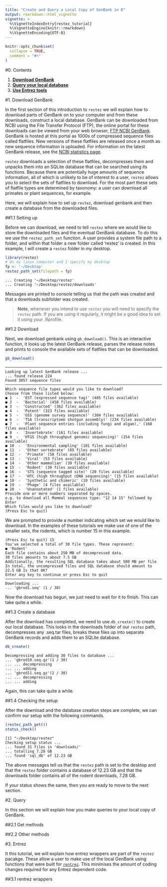 ```yaml
---
title: "Create and Query a Local Copy of GenBank in R"
output: rmarkdown::html_vignette
vignette: >
  %\VignetteIndexEntry{restez_tutorial}
  %\VignetteEngine{knitr::rmarkdown}
  %\VignetteEncoding{UTF-8}
---
```


```r
knitr::opts_chunk$set(
  collapse = TRUE,
  comment = "#>"
)
```

#0. Contents
 
1. **[Download GenBank](#download-genbank)**
2. **[Query your local database](#query)**
3. **[Use Entrez tools](#entrez)**

#1. Download GenBank

In the first section of this introduction to `restez` we will explain how to download parts of GenBank on to your computer and from these downloads, construct a local database. GenBank can be downloaded from NCBI using the File Transfer Protocol (FTP), the online portal for these downloads can be viewed from your web browser,
[FTP NCBI GenBank](ftp://ftp.ncbi.nlm.nih.gov/genbank/). GenBank is hosted at this portal as 1000s of compressed sequence files called flatfiles. New versions of these flatfiles are released once a month as new sequence information is uploaded. For information on the latest GenBank release, see the [NCBI statistics page](https://www.ncbi.nlm.nih.gov/genbank/statistics/).

`restez` downloads a selection of these flatfiles, decompresses them and unpacks them into an SQLite database that can be searched using its functions. Because there are potentially huge amounts of sequence information, all of which is unlikely to be of interest to a user, `restez` allows you to select the sets of flatfiles to download. For the most part these sets of flatfile types are determined by taxonomy: a user can download all primates or plant sequences, for example.

Here, we will explain how to set up `restez`, download genbank and then create a database from the downloaded files.

##1.1 Setting up

Before we can download, we need to tell `restez` where we would like to store the downloaded files and the eventual GenBank database. To do this we use the `restez_path_set` function. A user provides a system file path to a folder, and within that folder a new folder called 'restez' is created. In this example, I will create a `restez` folder in my desktop.

```r
library(restez)
# On my linux computer and I specify my desktop
fp <- '~/Desktop'
restez_path_set(filepath = fp)
```
```
... Creating '~/Desktop/restez'
... Creating '~/Desktop/restez/downloads'
```

Messages are printed to console telling us that the path was created and that a downloads subfolder was created.

> **Note**, whenever you intend to use `restez` you will need to specify the `restez` path. If you are using it regularly, it might be a good idea to set it using your .Rprofile.

##1.2 Download

Next, we download genbank using `gb_download()`. This is an interactive function, it looks up the latest GenBank release, parses the release notes and prints to console the available sets of flatfiles that can be downloaded.

```r
gb_download()
```
```
──────────────────────────────────────────────────────────────────────────────────────────────────────
Looking up latest GenBank release ...
... found release 224
Found 3057 sequence files
──────────────────────────────────────────────────────────────────────────────────────────────────────
Which sequence file types would you like to download?
Choose from those listed below:
● 1  -  'EST (expressed sequence tag)' (485 files available)
● 2  -  'Bacterial' (450 files available)
● 3  -  'Constructed' (362 files available)
● 4  -  'Patent' (323 files available)
● 5  -  'GSS (genome survey sequence)' (304 files available)
● 6  -  'TSA (transcriptome shotgun assembly)' (234 files available)
● 7  -  'Plant sequence entries (including fungi and algae),' (168 files available)
● 8  -  'Invertebrate' (161 files available)
● 9  -  'HTGS (high throughput genomic sequencing)' (154 files available)
● 10  -  'Environmental sampling' (101 files available)
● 11  -  'Other vertebrate' (85 files available)
● 12  -  'Primate' (58 files available)
● 13  -  'Viral' (53 files available)
● 14  -  'Other mammalian' (39 files available)
● 15  -  'Rodent' (30 files available)
● 16  -  'STS (sequence tagged site)' (20 files available)
● 17  -  'HTC (high throughput cDNA sequencing)' (15 files available)
● 18  -  'Synthetic and chimeric' (10 files available)
● 19  -  'Phage' (4 files available)
● 20  -  'Unannotated' (1 files available)
Provide one or more numbers separated by spaces.
e.g. to download all Mammal sequences type: "12 14 15" followed by Enter
Which files would you like to download?
(Press Esc to quit) 
```

We are prompted to provide a number indicating which set we would like to download. In the examples of these tutorials we make use of one of the smaller sets, the rodents, which is number 15 in this example.

```
(Press Esc to quit) 15
You've selected a total of 30 file types. These represent:
● 'Rodent'
Each file contains about 250 MB of decompressed data.
30 files amounts to about 7.5 GB
Additionally, the resulting SQL database takes about 500 MB per file
In total, the uncompressed files and SQL database should amount to 22.5 GB Is that OK?
Enter any key to continue or press Esc to quit 
──────────────────────────────────────────────────────────────────────────────────────────────────────
Downloading ...
... 'gbrod1.seq' (1 / 30)
```

Now the download has begun, we just need to wait for it to finish. This can take quite a while.

##1.3 Create a database

After the download has completed, we need to use `db_create()` to create our local database. This looks in the downloads folder of our `restez` path, decompresses any .seq.tar files, breaks these files up into separate GenBank records and adds them to an SQLite database.

```r
db_create()
```
```
Decompressing and adding 30 files to database ...
... 'gbrod10.seq.gz'(1 / 30)
... ... decompressing
... ... adding
... 'gbrod11.seq.gz'(2 / 30)
... ... decompressing
... ... adding
```

Again, this can take quite a while.

##1.4 Checking the setup

After the download and the database creation steps are complete, we can confirm our setup with the following commands.

```r
(restez_path_get())
status_check()
```
```
[1] "~/Desktop/restez"
Checking setup status ...
... found 31 files in 'downloads/'
... totalling 7.28 GB
... found 'sql_db' of 12.23 GB
```

The above messages tell us that the `restez` path is set to the desktop and that the `restez` folder contains a database of 12.23 GB and that the downloads folder contains all of the rodent downloads, 7.28 GB.

If your status shows the same, then you are ready to move to the next section.

#2. Query

In this section we will explain how you make queries to your local copy of GenBank.

##2.1 Get methods


##2.2 Other methods

#3. Entrez

It this tutorial, we will explain how entrez wrappers are part of the `restez` pacakge. These allow a user to make use of the local GenBank using functions that were built for [`rentrez`](https://github.com/ropensci/rentrez). This minimises the amount of coding changes required for any Entrez dependent code.

##3.1 rentrez wrappers
